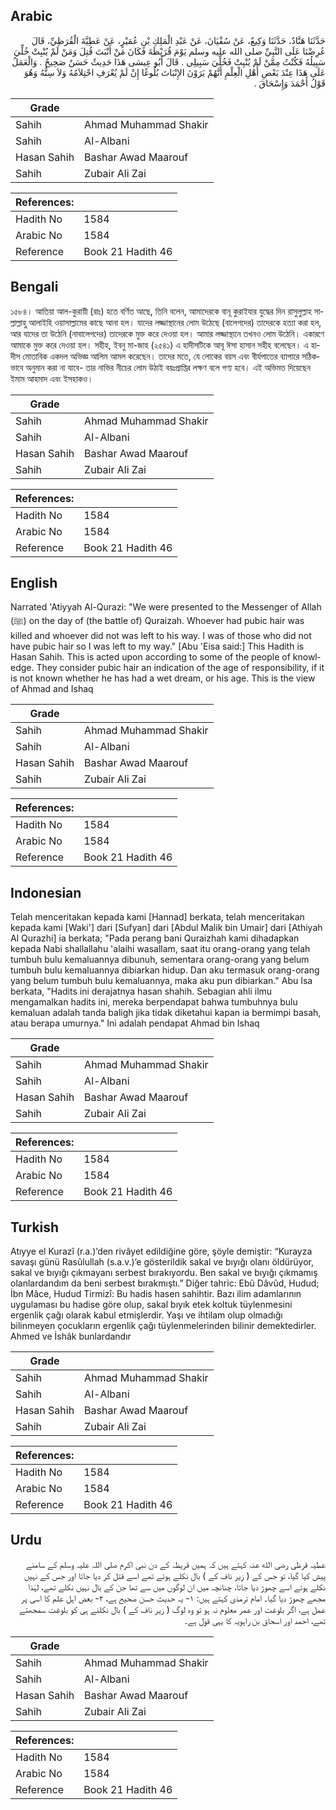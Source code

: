 ## Arabic


<div dir="rtl" lang="ar" style={{fontSize:'larger',backgroundColor:'#f8f9fa',padding:20}}>
حَدَّثَنَا هَنَّادٌ، حَدَّثَنَا وَكِيعٌ، عَنْ سُفْيَانَ، عَنْ عَبْدِ الْمَلِكِ بْنِ عُمَيْرٍ، عَنْ عَطِيَّةَ الْقُرَظِيِّ، قَالَ عُرِضْنَا عَلَى النَّبِيِّ صلى الله عليه وسلم يَوْمَ قُرَيْظَةَ فَكَانَ مَنْ أَنْبَتَ قُتِلَ وَمَنْ لَمْ يُنْبِتْ خُلِّيَ سَبِيلُهُ فَكُنْتُ مِمَّنْ لَمْ يُنْبِتْ فَخُلِّيَ سَبِيلِي ‏.‏ قَالَ أَبُو عِيسَى هَذَا حَدِيثٌ حَسَنٌ صَحِيحٌ ‏.‏ وَالْعَمَلُ عَلَى هَذَا عِنْدَ بَعْضِ أَهْلِ الْعِلْمِ أَنَّهُمْ يَرَوْنَ الإِنْبَاتَ بُلُوغًا إِنْ لَمْ يُعْرَفِ احْتِلاَمُهُ وَلاَ سِنُّهُ وَهُوَ قَوْلُ أَحْمَدَ وَإِسْحَاقَ ‏.‏
</div>
<div style={{backgroundColor:'#f8f9fa',padding:20, marginBottom: 10}}><table> <thead> <tr> <th>Grade</th> <th></th> </tr> </thead> <tbody> <tr><td>Sahih</td><td>Ahmad Muhammad Shakir</td></tr><tr><td>Sahih</td><td>Al-Albani</td></tr><tr><td>Hasan Sahih</td><td>Bashar Awad Maarouf</td></tr><tr><td>Sahih</td><td>Zubair Ali Zai</td></tr></tbody></table><table> <thead> <tr> <th>References:</th> <th></th> </tr> </thead> <tbody><tr><td>Hadith No</td><td>1584</td></tr><tr><td>Arabic No</td><td>1584</td></tr><tr><td>Reference</td><td>Book 21 Hadith 46</td></tr></tbody></table></div>

## Bengali


<div dir="ltr" lang="bn" style={{fontSize:'larger',backgroundColor:'#f8f9fa',padding:20}}>
১৫৮৪। আতিয়া আল-কুরায়ী (রাঃ) হতে বর্ণিত আছে, তিনি বলেন, আমাদেরকে বানূ কুরাইযার যুদ্ধের দিন রাসুলুল্লাহ সাল্লাল্লাহু আলাইহি ওয়াসাল্লামের কাছে আনা হল। যাদের লজ্জাস্থানের লোম উঠেছে (বালেগদের) তাদেরকে হত্যা করা হল, আর যাদের তা উঠেনি (নাবালেগদের) তাদেরকে মুক্ত করে দেওয়া হল। আমার লজ্জাস্থানে তখনও লোম উঠেনি। একারণে আমাকে মুক্ত করে দেওয়া হল। সহীহ, ইবনু মা-জাহ (২৫৪১) এ হাদীসটিকে আবূ ঈসা হাসান সহীহ বলেছেন। এ হাদীস মোতাবিক একদল অভিজ্ঞ আলিম আমল করেছেন। তাদের মতে, যে লোকের বয়স এবং বীর্যপাতের ব্যাপারে সঠিকভাবে অনুমান করা না যাবে- তার নাভির নীচের লোম উঠাই বয়ঃপ্রাপ্তির লক্ষণ বলে গণ্য হবে। এই অভিমত দিয়েছেন ইমাম আহমাদ এবং ইসহাকও।
</div>
<div style={{backgroundColor:'#f8f9fa',padding:20, marginBottom: 10}}><table> <thead> <tr> <th>Grade</th> <th></th> </tr> </thead> <tbody> <tr><td>Sahih</td><td>Ahmad Muhammad Shakir</td></tr><tr><td>Sahih</td><td>Al-Albani</td></tr><tr><td>Hasan Sahih</td><td>Bashar Awad Maarouf</td></tr><tr><td>Sahih</td><td>Zubair Ali Zai</td></tr></tbody></table><table> <thead> <tr> <th>References:</th> <th></th> </tr> </thead> <tbody><tr><td>Hadith No</td><td>1584</td></tr><tr><td>Arabic No</td><td>1584</td></tr><tr><td>Reference</td><td>Book 21 Hadith 46</td></tr></tbody></table></div>

## English


<div dir="ltr" lang="en" style={{fontSize:'larger',backgroundColor:'#f8f9fa',padding:20}}>
Narrated 'Atiyyah Al-Qurazi: "We were presented to the Messenger of Allah (ﷺ) on the day of (the battle of) Quraizah. Whoever had pubic hair was killed and whoever did not was left to his way. I was of those who did not have pubic hair so I was left to my way." [Abu 'Eisa said:] This Hadith is Hasan Sahih. This is acted upon according to some of the people of knowledge. They consider pubic hair an indication of the age of responsibility, if it is not known whether he has had a wet dream, or his age. This is the view of Ahmad and Ishaq
</div>
<div style={{backgroundColor:'#f8f9fa',padding:20, marginBottom: 10}}><table> <thead> <tr> <th>Grade</th> <th></th> </tr> </thead> <tbody> <tr><td>Sahih</td><td>Ahmad Muhammad Shakir</td></tr><tr><td>Sahih</td><td>Al-Albani</td></tr><tr><td>Hasan Sahih</td><td>Bashar Awad Maarouf</td></tr><tr><td>Sahih</td><td>Zubair Ali Zai</td></tr></tbody></table><table> <thead> <tr> <th>References:</th> <th></th> </tr> </thead> <tbody><tr><td>Hadith No</td><td>1584</td></tr><tr><td>Arabic No</td><td>1584</td></tr><tr><td>Reference</td><td>Book 21 Hadith 46</td></tr></tbody></table></div>

## Indonesian


<div dir="ltr" lang="id" style={{fontSize:'larger',backgroundColor:'#f8f9fa',padding:20}}>
Telah menceritakan kepada kami [Hannad] berkata, telah menceritakan kepada kami [Waki'] dari [Sufyan] dari [Abdul Malik bin Umair] dari [Athiyah Al Qurazhi] ia berkata; "Pada perang bani Quraizhah kami dihadapkan kepada Nabi shallallahu 'alaihi wasallam, saat itu orang-orang yang telah tumbuh bulu kemaluannya dibunuh, sementara orang-orang yang belum tumbuh bulu kemaluannya dibiarkan hidup. Dan aku termasuk orang-orang yang belum tumbuh bulu kemaluannya, maka aku pun dibiarkan." Abu Isa berkata, "Hadits ini derajatnya hasan shahih. Sebagian ahli ilmu mengamalkan hadits ini, mereka berpendapat bahwa tumbuhnya bulu kemaluan adalah tanda baligh jika tidak diketahui kapan ia bermimpi basah, atau berapa umurnya." Ini adalah pendapat Ahmad bin Ishaq
</div>
<div style={{backgroundColor:'#f8f9fa',padding:20, marginBottom: 10}}><table> <thead> <tr> <th>Grade</th> <th></th> </tr> </thead> <tbody> <tr><td>Sahih</td><td>Ahmad Muhammad Shakir</td></tr><tr><td>Sahih</td><td>Al-Albani</td></tr><tr><td>Hasan Sahih</td><td>Bashar Awad Maarouf</td></tr><tr><td>Sahih</td><td>Zubair Ali Zai</td></tr></tbody></table><table> <thead> <tr> <th>References:</th> <th></th> </tr> </thead> <tbody><tr><td>Hadith No</td><td>1584</td></tr><tr><td>Arabic No</td><td>1584</td></tr><tr><td>Reference</td><td>Book 21 Hadith 46</td></tr></tbody></table></div>

## Turkish


<div dir="ltr" lang="tr" style={{fontSize:'larger',backgroundColor:'#f8f9fa',padding:20}}>
Atıyye el Kurazî (r.a.)’den rivâyet edildiğine göre, şöyle demiştir: “Kurayza savaşı günü Rasûlullah (s.a.v.)’e gösterildik sakal ve bıyığı olanı öldürüyor, sakal ve bıyığı çıkmayanı serbest bırakıyordu. Ben sakal ve bıyığı çıkmamış olanlardandım da beni serbest bırakmıştı.” Diğer tahric: Ebû Dâvûd, Hudud; İbn Mâce, Hudud Tirmizî: Bu hadis hasen sahihtir. Bazı ilim adamlarının uygulaması bu hadise göre olup, sakal bıyık etek koltuk tüylenmesini ergenlik çağı olarak kabul etmişlerdir. Yaşı ve ihtilam olup olmadığı bilinmeyen çocukların ergenlik çağı tüylenmelerinden bilinir demektedirler. Ahmed ve İshâk bunlardandır
</div>
<div style={{backgroundColor:'#f8f9fa',padding:20, marginBottom: 10}}><table> <thead> <tr> <th>Grade</th> <th></th> </tr> </thead> <tbody> <tr><td>Sahih</td><td>Ahmad Muhammad Shakir</td></tr><tr><td>Sahih</td><td>Al-Albani</td></tr><tr><td>Hasan Sahih</td><td>Bashar Awad Maarouf</td></tr><tr><td>Sahih</td><td>Zubair Ali Zai</td></tr></tbody></table><table> <thead> <tr> <th>References:</th> <th></th> </tr> </thead> <tbody><tr><td>Hadith No</td><td>1584</td></tr><tr><td>Arabic No</td><td>1584</td></tr><tr><td>Reference</td><td>Book 21 Hadith 46</td></tr></tbody></table></div>

## Urdu


<div dir="rtl" lang="ur" style={{fontSize:'larger',backgroundColor:'#f8f9fa',padding:20}}>
عطیہ قرظی رضی الله عنہ کہتے ہیں کہ ہمیں قریظہ کے دن نبی اکرم صلی اللہ علیہ وسلم کے سامنے پیش کیا گیا، تو جس کے ( زیر ناف کے ) بال نکلے ہوئے تھے اسے قتل کر دیا جاتا اور جس کے نہیں نکلے ہوتے اسے چھوڑ دیا جاتا، چنانچہ میں ان لوگوں میں سے تھا جن کے بال نہیں نکلے تھے، لہٰذا مجھے چھوڑ دیا گیا۔ امام ترمذی کہتے ہیں: ۱- یہ حدیث حسن صحیح ہے، ۲- بعض اہل علم کا اسی پر عمل ہے، اگر بلوغت اور عمر معلوم نہ ہو تو وہ لوگ ( زیر ناف کے ) بال نکلنے ہی کو بلوغت سمجھتے تھے، احمد اور اسحاق بن راہویہ کا یہی قول ہے۔
</div>
<div style={{backgroundColor:'#f8f9fa',padding:20, marginBottom: 10}}><table> <thead> <tr> <th>Grade</th> <th></th> </tr> </thead> <tbody> <tr><td>Sahih</td><td>Ahmad Muhammad Shakir</td></tr><tr><td>Sahih</td><td>Al-Albani</td></tr><tr><td>Hasan Sahih</td><td>Bashar Awad Maarouf</td></tr><tr><td>Sahih</td><td>Zubair Ali Zai</td></tr></tbody></table><table> <thead> <tr> <th>References:</th> <th></th> </tr> </thead> <tbody><tr><td>Hadith No</td><td>1584</td></tr><tr><td>Arabic No</td><td>1584</td></tr><tr><td>Reference</td><td>Book 21 Hadith 46</td></tr></tbody></table></div>